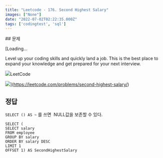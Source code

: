 ```yaml
---
title: "Leetcode - 176. Second Highest Salary"
images: ["None"]
date: "2022-07-02T02:22:35.000Z"
tags: ['codingtest', 'sql']
---
```


<TOCInline toc={props.toc} asDisclosure />
## 문제

[Loading...

Level up your coding skills and quickly land a job. This is the best place to expand your knowledge and get prepared for your next interview.

![](https://leetcode.com/favicon-192x192.png)LeetCode

![](https://leetcode.com/static/images/LeetCode_Sharing.png)](https://leetcode.com/problems/second-highest-salary/)

## 정답

`SELECT () AS ~` 를 쓰면  NULL값을 보존할 수 있다.

```
SELECT (
SELECT salary 
FROM employee
GROUP BY salary
ORDER BY salary DESC
LIMIT 1
OFFSET 1) AS SecondHighestSalary
```
